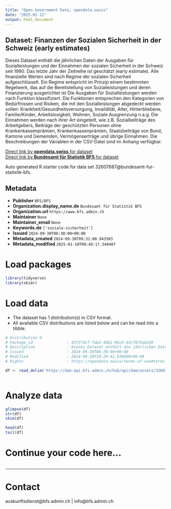 ```yaml
---
title: "Open Government Data, opendata.swiss"
date: "2025-01-12"
output: html_document
---
```


## Dataset: Finanzen der Sozialen Sicherheit in der Schweiz (early estimates)

Dieses Dataset enthält die jährlichen Daten der Ausgaben für Sozialleistungen und der Einnahmen der sozialen Sicherheit in der Schweiz seit 1990. Das letzte Jahr der Zeitreihe ist geschätzt (early estimate). Alle finanzielle Werten sind nach Regime der sozialen Sicherheit aufgeschlüsselt. Ein Regime entspricht im Prinzip einem bestimmten Regelwerk, das auf die Bereitstellung von Sozialleistungen und deren Finanzierung ausgerichtet ist Die Ausgaben für Sozialleistungen werden nach Funktion klassifiziert. Die Funktionen entsprechen den Kategorien von Bedürfnissen und Risiken, die mit den Sozialleistungen abgedeckt werden sollen: Krankheit/Gesundheitsversorgung, Invalidität, Alter, Hinterbliebene, Familie/Kinder, Arbeitslosigkeit, Wohnen, Soziale Ausgrenzung n.a.g. Die Einnahmen werden nach ihrer Art eingeteilt, wie z.B. Sozialbeiträge des Arbeitgebers, Beiträge der geschützten Personen ohne Krankenkassenprämien, Krankenkassenprämien, Staatsbeiträge von Bund, Kantone und Gemeinden, Vermögenserträge und übrige Einnahmen. Die Beschreibungen der Variablen in der CSV-Datei sind im Anhang verfügbar.

[Direct link by **opendata.swiss** for dataset](https://opendata.swiss/de/dataset/finanzen-der-sozialen-sicherheit-in-der-schweiz-early-estimates1)<br>
[Direct link by **Bundesamt für Statistik BFS** for dataset](https://www.bfs.admin.ch/asset/de/ts-x-13.02.02.02)

Auto generated R starter code for data set 32607687@bundesamt-fur-statistik-bfs.

## Metadata

- **Publisher** `BFS/OFS`
- **Organization.display_name.de** `Bundesamt für Statistik BFS`
- **Organization.url** `https://www.bfs.admin.ch`
- **Maintainer** `None`
- **Maintainer_email** `None`
- **Keywords.de** `['soziale-sicherheit']`
- **Issued** `2024-09-30T06:30:00+00:00`
- **Metadata_created** `2024-09-30T09:31:00.943503`
- **Metadata_modified** `2025-01-10T09:49:17.548487`


# Load packages

```r

library(tidyverse)
library(skimr)

```

# Load data

-   The dataset has 1 distribution(s) in CSV format.
-   All available CSV distributions are listed below and can be read into a tibble.

```r

# Distribution 0
# Package_id               : 43f27dc7-fab2-40b1-96cb-63c7075ab2d9
# Description              : Dieses Dataset enthält die jährlichen Daten der Ausgaben für Sozialleistungen und der Einnahmen der sozialen Sicherheit in der Schweiz seit 1990. Das letzte Jahr der Zeitreihe ist geschätzt (early estimate). Alle finanzielle Werten sind nach Regime der sozialen Sicherheit aufgeschlüsselt. Ein Regime entspricht im Prinzip einem bestimmten Regelwerk, das auf die Bereitstellung von Sozialleistungen und deren Finanzierung ausgerichtet ist Die Ausgaben für Sozialleistungen werden nach Funktion klassifiziert. Die Funktionen entsprechen den Kategorien von Bedürfnissen und Risiken, die mit den Sozialleistungen abgedeckt werden sollen: Krankheit/Gesundheitsversorgung, Invalidität, Alter, Hinterbliebene, Familie/Kinder, Arbeitslosigkeit, Wohnen, Soziale Ausgrenzung n.a.g. Die Einnahmen werden nach ihrer Art eingeteilt, wie z.B. Sozialbeiträge des Arbeitgebers, Beiträge der geschützten Personen ohne Krankenkassenprämien, Krankenkassenprämien, Staatsbeiträge von Bund, Kantone und Gemeinden, Vermögenserträge und übrige Einnahmen. Die Beschreibungen der Variablen in der CSV-Datei sind im Anhang verfügbar.
# Issued                   : 2024-09-30T06:30:00+00:00
# Modified                 : 2024-09-20T10:29:41.838000+00:00
# Rights                   : https://opendata.swiss/terms-of-use#terms_by_ask

df <- read_delim('https://dam-api.bfs.admin.ch/hub/api/dam/assets/32607699/master')



```

# Analyze data

```r

glimpse(df)
str(df)
skim(df)

head(df)
tail(df)

```

# Continue your code here...

```r

```

------------------------------------------------------------------------

# Contact

auskunftsdienst@bfs.admin.ch | info@bfs.admin.ch
